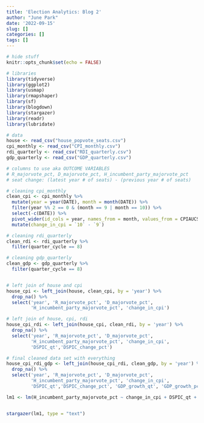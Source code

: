 ```yaml
---
title: 'Election Analytics: Blog 2'
author: "June Park"
date: '2022-09-15'
slug: []
categories: []
tags: []
---
```


```r
# hide stuff
knitr::opts_chunk$set(echo = FALSE)

# libraries
library(tidyverse)
library(ggplot2)
library(usmap)
library(rmapshaper)
library(sf)
library(blogdown)
library(stargazer)
library(readr)
library(lubridate)

# data
house <- read_csv("house_popvote_seats.csv")
cpi_monthly <- read_csv("CPI_monthly.csv")
rdi_quarterly <- read_csv("RDI_quarterly.csv")
gdp_quarterly <- read_csv("GDP_quarterly.csv")
```

```r
# columns to use aka OUTCOME VARIABLES
# R_majorvote_pct, D_majorvote_pct, H_incumbent_party_majorvote_pct
# seat change: (latest year # of seats) - (previous year # of seats)

# cleaning cpi_monthly
clean_cpi <- cpi_monthly %>% 
  mutate(year = year(DATE), month = month(DATE)) %>% 
  filter(year %% 2 == 0 & (month == 9 | month == 10)) %>% 
  select(-c(DATE)) %>% 
  pivot_wider(id_cols = year, names_from = month, values_from = CPIAUCSL) %>% 
  mutate(change_in_cpi = `10` - `9`)

# cleaning rdi_quarterly
clean_rdi <- rdi_quarterly %>% 
  filter(quarter_cycle == 8)

# cleaning gdp_quarterly
clean_gdp <- gdp_quarterly %>% 
  filter(quarter_cycle == 8)


# left join of house and cpi
house_cpi <- left_join(house, clean_cpi, by = 'year') %>%
  drop_na() %>%
  select('year', 'R_majorvote_pct', 'D_majorvote_pct',
         'H_incumbent_party_majorvote_pct', 'change_in_cpi')

# left join of house, cpi, rdi
house_cpi_rdi <- left_join(house_cpi, clean_rdi, by = 'year') %>% 
  drop_na() %>% 
  select('year', 'R_majorvote_pct', 'D_majorvote_pct',
         'H_incumbent_party_majorvote_pct', 'change_in_cpi', 
         'DSPIC_qt','DSPIC_change_pct')

# final cleaned data set with everything
house_cpi_rdi_gdp <- left_join(house_cpi_rdi, clean_gdp, by = 'year') %>% 
  drop_na() %>% 
  select('year', 'R_majorvote_pct', 'D_majorvote_pct',
         'H_incumbent_party_majorvote_pct', 'change_in_cpi', 
         'DSPIC_qt','DSPIC_change_pct', 'GDP_growth_qt', 'GDP_growth_pct')

lm1 <- lm(H_incumbent_party_majorvote_pct ~ change_in_cpi + DSPIC_qt + DSPIC_change_pct + GDP_growth_qt + GDP_growth_pct, data = house_cpi_rdi_gdp)


stargazer(lm1, type = "text")
```


